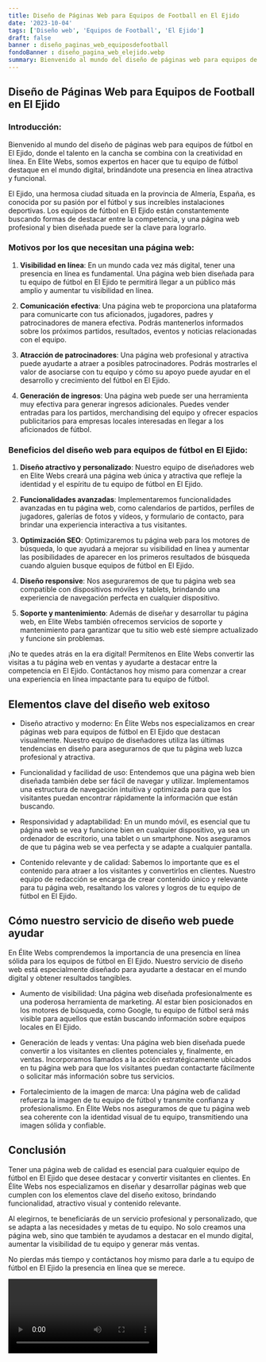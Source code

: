 ```yaml
---
title: Diseño de Páginas Web para Equipos de Football en El Ejido
date: '2023-10-04'
tags: ['Diseño web', 'Equipos de Football', 'El Ejido']
draft: false
banner : diseño_paginas_web_equiposdefootball
fondoBanner : diseño_pagina_web_elejido.webp
summary: Bienvenido al mundo del diseño de páginas web para equipos de fútbol en El Ejido, donde el talento en la cancha se combina con la creatividad en línea. En Elite Webs, somos expertos en hacer que tu equipo de fútbol destaque en el mundo digital, brindándote una presencia en línea atractiva y funcional.
---
```


## Diseño de Páginas Web para Equipos de Football en El Ejido

### Introducción:

Bienvenido al mundo del diseño de páginas web para equipos de fútbol en El Ejido, donde el talento en la cancha se combina con la creatividad en línea. En Elite Webs, somos expertos en hacer que tu equipo de fútbol destaque en el mundo digital, brindándote una presencia en línea atractiva y funcional.

El Ejido, una hermosa ciudad situada en la provincia de Almería, España, es conocida por su pasión por el fútbol y sus increíbles instalaciones deportivas. Los equipos de fútbol en El Ejido están constantemente buscando formas de destacar entre la competencia, y una página web profesional y bien diseñada puede ser la clave para lograrlo.

### Motivos por los que necesitan una página web:

1. **Visibilidad en línea**: En un mundo cada vez más digital, tener una presencia en línea es fundamental. Una página web bien diseñada para tu equipo de fútbol en El Ejido te permitirá llegar a un público más amplio y aumentar tu visibilidad en línea.

2. **Comunicación efectiva**: Una página web te proporciona una plataforma para comunicarte con tus aficionados, jugadores, padres y patrocinadores de manera efectiva. Podrás mantenerlos informados sobre los próximos partidos, resultados, eventos y noticias relacionadas con el equipo.

3. **Atracción de patrocinadores**: Una página web profesional y atractiva puede ayudarte a atraer a posibles patrocinadores. Podrás mostrarles el valor de asociarse con tu equipo y cómo su apoyo puede ayudar en el desarrollo y crecimiento del fútbol en El Ejido.

4. **Generación de ingresos**: Una página web puede ser una herramienta muy efectiva para generar ingresos adicionales. Puedes vender entradas para los partidos, merchandising del equipo y ofrecer espacios publicitarios para empresas locales interesadas en llegar a los aficionados de fútbol.

### Beneficios del diseño web para equipos de fútbol en El Ejido:

1. **Diseño atractivo y personalizado**: Nuestro equipo de diseñadores web en Elite Webs creará una página web única y atractiva que refleje la identidad y el espíritu de tu equipo de fútbol en El Ejido.

2. **Funcionalidades avanzadas**: Implementaremos funcionalidades avanzadas en tu página web, como calendarios de partidos, perfiles de jugadores, galerías de fotos y vídeos, y formulario de contacto, para brindar una experiencia interactiva a tus visitantes.

3. **Optimización SEO**: Optimizaremos tu página web para los motores de búsqueda, lo que ayudará a mejorar su visibilidad en línea y aumentar las posibilidades de aparecer en los primeros resultados de búsqueda cuando alguien busque equipos de fútbol en El Ejido.

4. **Diseño responsive**: Nos aseguraremos de que tu página web sea compatible con dispositivos móviles y tablets, brindando una experiencia de navegación perfecta en cualquier dispositivo.

5. **Soporte y mantenimiento**: Además de diseñar y desarrollar tu página web, en Elite Webs también ofrecemos servicios de soporte y mantenimiento para garantizar que tu sitio web esté siempre actualizado y funcione sin problemas.

¡No te quedes atrás en la era digital! Permítenos en Elite Webs convertir las visitas a tu página web en ventas y ayudarte a destacar entre la competencia en El Ejido. Contáctanos hoy mismo para comenzar a crear una experiencia en línea impactante para tu equipo de fútbol.

<GifSeo />

<Cta />

## Elementos clave del diseño web exitoso

- Diseño atractivo y moderno: En Élite Webs nos especializamos en crear páginas web para equipos de fútbol en El Ejido que destacan visualmente. Nuestro equipo de diseñadores utiliza las últimas tendencias en diseño para asegurarnos de que tu página web luzca profesional y atractiva.

- Funcionalidad y facilidad de uso: Entendemos que una página web bien diseñada también debe ser fácil de navegar y utilizar. Implementamos una estructura de navegación intuitiva y optimizada para que los visitantes puedan encontrar rápidamente la información que están buscando.

- Responsividad y adaptabilidad: En un mundo móvil, es esencial que tu página web se vea y funcione bien en cualquier dispositivo, ya sea un ordenador de escritorio, una tablet o un smartphone. Nos aseguramos de que tu página web se vea perfecta y se adapte a cualquier pantalla.

- Contenido relevante y de calidad: Sabemos lo importante que es el contenido para atraer a los visitantes y convertirlos en clientes. Nuestro equipo de redacción se encarga de crear contenido único y relevante para tu página web, resaltando los valores y logros de tu equipo de fútbol en El Ejido.

## Cómo nuestro servicio de diseño web puede ayudar

En Élite Webs comprendemos la importancia de una presencia en línea sólida para los equipos de fútbol en El Ejido. Nuestro servicio de diseño web está especialmente diseñado para ayudarte a destacar en el mundo digital y obtener resultados tangibles.

- Aumento de visibilidad: Una página web diseñada profesionalmente es una poderosa herramienta de marketing. Al estar bien posicionados en los motores de búsqueda, como Google, tu equipo de fútbol será más visible para aquellos que están buscando información sobre equipos locales en El Ejido.

- Generación de leads y ventas: Una página web bien diseñada puede convertir a los visitantes en clientes potenciales y, finalmente, en ventas. Incorporamos llamados a la acción estratégicamente ubicados en tu página web para que los visitantes puedan contactarte fácilmente o solicitar más información sobre tus servicios.

- Fortalecimiento de la imagen de marca: Una página web de calidad refuerza la imagen de tu equipo de fútbol y transmite confianza y profesionalismo. En Élite Webs nos aseguramos de que tu página web sea coherente con la identidad visual de tu equipo, transmitiendo una imagen sólida y confiable.

## Conclusión

Tener una página web de calidad es esencial para cualquier equipo de fútbol en El Ejido que desee destacar y convertir visitantes en clientes. En Élite Webs nos especializamos en diseñar y desarrollar páginas web que cumplen con los elementos clave del diseño exitoso, brindando funcionalidad, atractivo visual y contenido relevante.

Al elegirnos, te beneficiarás de un servicio profesional y personalizado, que se adapta a las necesidades y metas de tu equipo. No solo creamos una página web, sino que también te ayudamos a destacar en el mundo digital, aumentar la visibilidad de tu equipo y generar más ventas.

No pierdas más tiempo y contáctanos hoy mismo para darle a tu equipo de fútbol en El Ejido la presencia en línea que se merece.

<Video />

<CtaBot job='Equipos de Football' city='El Ejido'/>

<Gmaps query='El Ejido+españa+maps' />